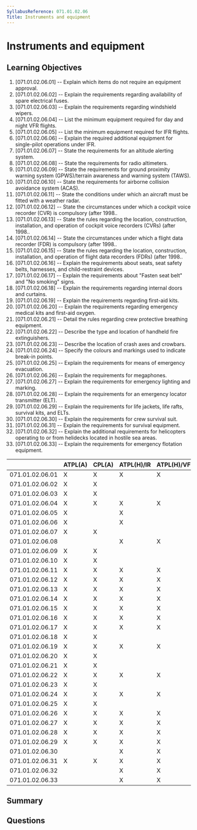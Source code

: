 ```yaml
---
SyllabusReference: 071.01.02.06
Title: Instruments and equipment
---
```


# Instruments and equipment

## Learning Objectives

1. [071.01.02.06.01] -- Explain which items do not require an equipment
   approval.
2. [071.01.02.06.02] -- Explain the requirements regarding availability of spare
   electrical fuses.
3. [071.01.02.06.03] -- Explain the requirements regarding windshield wipers.
4. [071.01.02.06.04] -- List the minimum equipment required for day and night
   VFR flights.
5. [071.01.02.06.05] -- List the minimum equipment required for IFR flights.
6. [071.01.02.06.06] -- Explain the required additional equipment for
   single-pilot operations under IFR.
7. [071.01.02.06.07] -- State the requirements for an altitude alerting system.
8. [071.01.02.06.08] -- State the requirements for radio altimeters.
9. [071.01.02.06.09] -- State the requirements for ground proximity warning
   system (GPWS)/terrain awareness and warning system (TAWS).
10. [071.01.02.06.10] -- State the requirements for airborne collision avoidance
    system (ACAS).
11. [071.01.02.06.11] -- State the conditions under which an aircraft must be
    fitted with a weather radar.
12. [071.01.02.06.12] -- State the circumstances under which a cockpit voice
    recorder (CVR) is compulsory (after 1998..
13. [071.01.02.06.13] -- State the rules regarding the location, construction,
    installation, and operation of cockpit voice recorders (CVRs) (after 1998..
14. [071.01.02.06.14] -- State the circumstances under which a flight data
    recorder (FDR) is compulsory (after 1998..
15. [071.01.02.06.15] -- State the rules regarding the location, construction,
    installation, and operation of flight data recorders (FDRs) (after 1998..
16. [071.01.02.06.16] -- Explain the requirements about seats, seat safety
    belts, harnesses, and child-restraint devices.
17. [071.01.02.06.17] -- Explain the requirements about "Fasten seat belt" and
    "No smoking" signs.
18. [071.01.02.06.18] -- Explain the requirements regarding internal doors and
    curtains.
19. [071.01.02.06.19] -- Explain the requirements regarding first-aid kits.
20. [071.01.02.06.20] -- Explain the requirements regarding emergency medical
    kits and first-aid oxygen.
21. [071.01.02.06.21] -- Detail the rules regarding crew protective breathing
    equipment.
22. [071.01.02.06.22] -- Describe the type and location of handheld fire
    extinguishers.
23. [071.01.02.06.23] -- Describe the location of crash axes and crowbars.
24. [071.01.02.06.24] -- Specify the colours and markings used to indicate
    break-in points.
25. [071.01.02.06.25] -- Explain the requirements for means of emergency
    evacuation.
26. [071.01.02.06.26] -- Explain the requirements for megaphones.
27. [071.01.02.06.27] -- Explain the requirements for emergency lighting and
    marking.
28. [071.01.02.06.28] -- Explain the requirements for an emergency locator
    transmitter (ELT).
29. [071.01.02.06.29] -- Explain the requirements for life jackets, life rafts,
    survival kits, and ELTs.
30. [071.01.02.06.30] -- Explain the requirements for crew survival suit.
31. [071.01.02.06.31] -- Explain the requirements for survival equipment.
32. [071.01.02.06.32] -- Explain the additional requirements for helicopters
    operating to or from helidecks located in hostile sea areas.
33. [071.01.02.06.33] -- Explain the requirements for emergency flotation
    equipment.

|                 | ATPL(A) | CPL(A) | ATPL(H)/IR | ATPL(H)/VFR | CPL(H) | IR  | CBIR(A) |
| --------------- | ------- | ------ | ---------- | ----------- | ------ | --- | ------- |
| 071.01.02.06.01 | X       | X      | X          | X           | X      |     |         |
| 071.01.02.06.02 | X       | X      |            |             |        |     |         |
| 071.01.02.06.03 | X       | X      |            |             |        |     |         |
| 071.01.02.06.04 | X       | X      | X          | X           | X      |     |         |
| 071.01.02.06.05 | X       |        | X          |             |        |     |         |
| 071.01.02.06.06 | X       |        | X          |             |        |     |         |
| 071.01.02.06.07 | X       | X      |            |             |        |     |         |
| 071.01.02.06.08 |         |        | X          | X           | X      |     |         |
| 071.01.02.06.09 | X       | X      |            |             |        |     |         |
| 071.01.02.06.10 | X       | X      |            |             |        |     |         |
| 071.01.02.06.11 | X       | X      | X          | X           | X      |     |         |
| 071.01.02.06.12 | X       | X      | X          | X           | X      |     |         |
| 071.01.02.06.13 | X       | X      | X          | X           | X      |     |         |
| 071.01.02.06.14 | X       | X      | X          | X           | X      |     |         |
| 071.01.02.06.15 | X       | X      | X          | X           | X      |     |         |
| 071.01.02.06.16 | X       | X      | X          | X           | X      |     |         |
| 071.01.02.06.17 | X       | X      | X          | X           | X      |     |         |
| 071.01.02.06.18 | X       | X      |            |             |        |     |         |
| 071.01.02.06.19 | X       | X      | X          | X           | X      |     |         |
| 071.01.02.06.20 | X       | X      |            |             |        |     |         |
| 071.01.02.06.21 | X       | X      |            |             |        |     |         |
| 071.01.02.06.22 | X       | X      | X          | X           | X      |     |         |
| 071.01.02.06.23 | X       | X      |            |             |        |     |         |
| 071.01.02.06.24 | X       | X      | X          | X           | X      |     |         |
| 071.01.02.06.25 | X       | X      |            |             |        |     |         |
| 071.01.02.06.26 | X       | X      | X          | X           | X      |     |         |
| 071.01.02.06.27 | X       | X      | X          | X           | X      |     |         |
| 071.01.02.06.28 | X       | X      | X          | X           | X      |     |         |
| 071.01.02.06.29 | X       | X      | X          | X           | X      |     |         |
| 071.01.02.06.30 |         |        | X          | X           | X      |     |         |
| 071.01.02.06.31 | X       | X      | X          | X           | X      |     |         |
| 071.01.02.06.32 |         |        | X          | X           | X      |     |         |
| 071.01.02.06.33 |         |        | X          | X           | X      |     |         |

## Summary

## Questions
